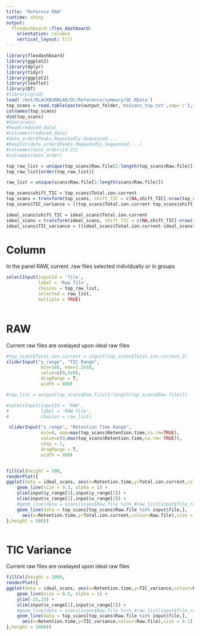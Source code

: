 ```yaml
---
title: "Refernce RAW"
runtime: shiny
output: 
  flexdashboard::flex_dashboard:
    orientation: columns
    vertical_layout: fill
---
```


```r
library(flexdashboard)
library(ggplot2)
library(dplyr)
library(tidyr)
library(ggplot2)
library(leaflet)
library(DT)
#library(grid)
load('/mnt/BLACKBURNLAB/QC/Reference/summary/QC.RData')
top_scans = read.table(paste(output_folder,'msScans_top.txt',sep='/'),sep ='\t',header = TRUE, stringsAsFactors = TRUE)
colnames(top_scans)
dim(top_scans)
#dim(scans)
#head(reduced_data)
#colnames(reduced_data)
#date_order$Peaks.Repeatedly.Sequenced....
#boxplot(date_order$Peaks.Repeatedly.Sequenced....)
#colnames(date_order)[4:21]
#colnames(date_order)

top_raw_list = unique(top_scans$Raw.file[2:length(top_scans$Raw.file)])
top_raw_list[order(top_raw_list)]

raw_list = unique(scans$Raw.file[2:length(scans$Raw.file)])

top_scans$shift_TIC = top_scans$Total.ion.current
top_scans = transform(top_scans, shift_TIC = c(NA,shift_TIC[-nrow(top_scans)]))
top_scans$TIC_variance = ((top_scans$Total.ion.current-top_scans$shift_TIC)/top_scans$shift_TIC) * 100

ideal_scans$shift_TIC = ideal_scans$Total.ion.current
ideal_scans = transform(ideal_scans, shift_TIC = c(NA,shift_TIC[-nrow(ideal_scans)]))
ideal_scans$TIC_variance = ((ideal_scans$Total.ion.current-ideal_scans$shift_TIC)/ideal_scans$shift_TIC) * 100


```



Column {.sidebar}
====================================================

In the panel RAW, current .raw files selected individually or in groups

```r

selectInput(inputId = 'file',
            label = 'Raw file',
            choices = top_raw_list,
            selected = raw_list,
            multiple = TRUE)
            
```






RAW {data-icon="fa-list"}
============================================
Current raw files are ovelayed upon ideal raw files


```r


#top_scans$Total.ion.current = signif(top_scans$Total.ion.current,3)
sliderInput("y_range", "TIC Range", 
             min=1e6, max=1.2e10,
             value=c(0,5e9),
             dragRange = T,
             width = 800)

#raw_list = unique(top_scans$Raw.file[2:length(top_scans$Raw.file)])

#selectInput(inputId = 'RAW',
#            label = 'RAW file',
#            choices = raw_list)

 sliderInput("x_range", "Retention Time Range", 
             min=0, max=max(top_scans$Retention.time,na.rm=TRUE),
             value=c(0,max(top_scans$Retention.time,na.rm= TRUE)),
             step = 1,
             dragRange = T,
             width = 800)


fillCol(height = 500,
renderPlot({
ggplot(data = ideal_scans, aes(x=Retention.time,y=Total.ion.current,colour=Raw.file)) +
    geom_line(size = 0.3, alpha = 1) +
    ylim(input$y_range[1],input$y_range[2]) +
    xlim(input$x_range[1],input$x_range[2]) +
    #geom_line(data = scans[scans$Raw.file %in% #raw_list[input$file_range[1]:input$file_range[2]],],
    geom_line(data = top_scans[top_scans$Raw.file %in% input$file,],
      aes(x=Retention.time,y=Total.ion.current,colour=Raw.file),size = 0.1)
},height = 500))



```


TIC Variance {data-icon="fa-list"}
============================================
Current raw files are ovelayed upon ideal raw files


```r
fillCol(height = 1000,
renderPlot({
ggplot(data = ideal_scans, aes(x=Retention.time,y=TIC_variance,colour=Raw.file)) +
    geom_line(size = 0.5, alpha = 1) +
    ylim(-25,25) +
    xlim(input$x_range[1],input$x_range[2]) +
    #geom_line(data = scans[scans$Raw.file %in% #raw_list[input$file_range[1]:input$file_range[2]],],
    geom_line(data = top_scans[top_scans$Raw.file %in% input$file,],
      aes(x=Retention.time,y=TIC_variance,colour=Raw.file),size = 0.1)
},height = 1000))
```

